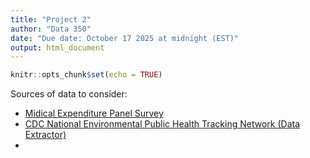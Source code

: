 ```yaml
---
title: "Project 2"
author: "Data 350"
date: "Due date: October 17 2025 at midnight (EST)"
output: html_document
---
```


```r
knitr::opts_chunk$set(echo = TRUE)
```



Sources of data to consider:


- [Midical Expenditure Panel Survey](https://meps.ahrq.gov/mepsweb/data_stats/download_data_files.jsp)
- [CDC National Environmental Public Health Tracking Network (Data Extractor)](https://ephtracking.cdc.gov/DataExplorer/?c=16)
- 




